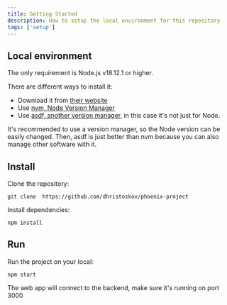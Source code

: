 ```yaml
---
title: Getting Started
description: How to setup the local environment for this repository
tags: ['setup']
---
```


## Local environment

The only requirement is Node.js v18.12.1 or higher.

There are different ways to install it:

- Download it from [their website](https://nodejs.org/)
- Use [nvm, Node Version Manager](https://github.com/nvm-sh/nvm)
- Use [asdf, another version manager](https://github.com/asdf-vm/asdf), in this case it's not just for Node.

It's recommended to use a version manager, so the Node version can be easily changed. Then, asdf is just better than nvm because you can also manage other software with it.

## Install

Clone the repository:

    git clone  https://github.com/dhristoskov/phoenix-project

Install dependencies:

    npm install

## Run

Run the project on your local:

    npm start

The web app will connect to the backend, make sure it's running on port 3000
